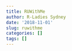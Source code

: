```yaml
---
title: RUWithMe
author: R-Ladies Sydney
date: '2018-11-01'
slug: ruwithme
categories: []
tags: []
---
```






